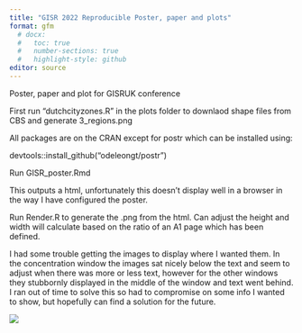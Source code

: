 ```yaml
---
title: "GISR 2022 Reproducible Poster, paper and plots"
format: gfm
  # docx:
  #   toc: true
  #   number-sections: true
  #   highlight-style: github
editor: source
---
```


Poster, paper and plot for GISRUK conference

First run "dutchcityzones.R" in the plots folder to downlaod shape files from CBS and generate 3_regions.png

All packages are on the CRAN except for postr which can be installed using:

devtools::install_github("odeleongt/postr")

Run GISR_poster.Rmd

This outputs a html, unfortunately this doesn't display well in a browser in the way I have configured the poster.

Run Render.R to generate the .png from the html. Can adjust the height and width will calculate based on the ratio of an A1 page which has been defined.

I had some trouble getting the images to display where I wanted them. In the concentration window the images sat nicely below the text and seem to adjust when there was more or less text, however for the other windows they stubbornly displayed in the middle of the window and text went behind. I ran out of time to solve this so had to compromise on some info I wanted to show, but hopefully can find a solution for the future.

![](poster.png)